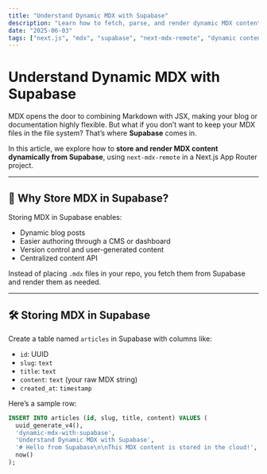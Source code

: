 ```yaml
---
title: "Understand Dynamic MDX with Supabase"
description: "Learn how to fetch, parse, and render dynamic MDX content from Supabase using Next.js and next-mdx-remote."
date: "2025-06-03"
tags: ["next.js", "mdx", "supabase", "next-mdx-remote", "dynamic content"]
---
```


# Understand Dynamic MDX with Supabase

MDX opens the door to combining Markdown with JSX, making your blog or documentation highly flexible. But what if you don’t want to keep your MDX files in the file system? That’s where **Supabase** comes in.

In this article, we explore how to **store and render MDX content dynamically from Supabase**, using `next-mdx-remote` in a Next.js App Router project.

---

## 🧠 Why Store MDX in Supabase?

Storing MDX in Supabase enables:

- Dynamic blog posts
- Easier authoring through a CMS or dashboard
- Version control and user-generated content
- Centralized content API

Instead of placing `.mdx` files in your repo, you fetch them from Supabase and render them as needed.

---

## 🛠️ Storing MDX in Supabase

Create a table named `articles` in Supabase with columns like:

- `id`: UUID
- `slug`: `text`
- `title`: `text`
- `content`: `text` (your raw MDX string)
- `created_at`: `timestamp`

Here’s a sample row:

```sql
INSERT INTO articles (id, slug, title, content) VALUES (
  uuid_generate_v4(),
  'dynamic-mdx-with-supabase',
  'Understand Dynamic MDX with Supabase',
  '# Hello from Supabase\n\nThis MDX content is stored in the cloud!',
  now()
);